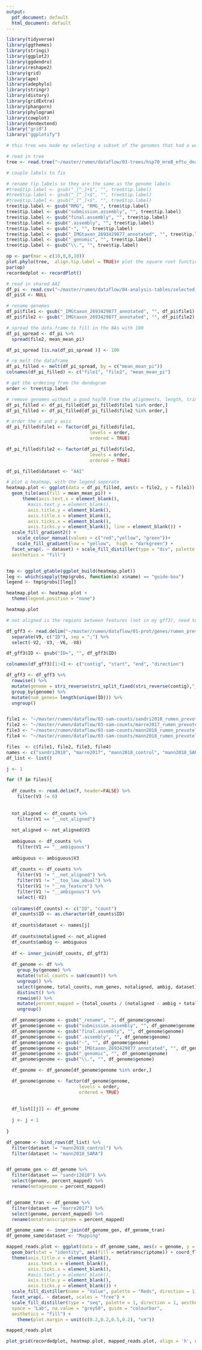 ```yaml
---
output:
  pdf_document: default
  html_document: default
---
```


```r
library(tidyverse)
library(ggthemes)
library(stringi)
library(ggplot2)
library(ggdendro)
library(reshape2)
library(grid)
library(ape)
library(adephylo)
library(stringr)
library(distory)
library(gridExtra)
library(phangorn)
library(phylogram)
library(cowplot)
library(dendextend)
library("grid")
library("ggplotify")
```

```r
# this tree was made my selecting a subset of the genomes that had a well aligned hsp70, that was between 500 and 700. I then retrimed the alignment. 

# read in tree
tree <- read.tree("~/master/rumen/dataflow/03-trees/hsp70_mreB_eftu_dnaA_trimmed_tree_phyML_43genomes.newick") 

# couple labels to fix

# rename tip labels so they are the same as the genome labels
#tree$tip.label <- gsub("_[^_]+$", "", tree$tip.label)
#tree$tip.label <- gsub("_[^_]+$", "", tree$tip.label)
#tree$tip.label <- gsub("_[^_]+$", "", tree$tip.label)
tree$tip.label <- gsub("RMG", "RMG_", tree$tip.label)
tree$tip.label <- gsub("submission.assembly", "", tree$tip.label)
tree$tip.label <- gsub("final.assembly", "", tree$tip.label)
tree$tip.label <- gsub(".assembly", "", tree$tip.label)
tree$tip.label <- gsub("-", "", tree$tip.label)
tree$tip.label <- gsub("_IMGtaxon_2693429877_annotated", "", tree$tip.label)
tree$tip.label <- gsub("_genomic", "", tree$tip.label)
tree$tip.label <- gsub("\\.", "", tree$tip.label)

op <- par(mar = c(10,0,0,10))
plot.phylo(tree,  align.tip.label = TRUE)# plot the square root function
par(op)
recordedplot <- recordPlot()
```

```r
# read in shared AAI
df_pi <- read.csv("~/master/rumen/dataflow/04-analysis-tables/selected_genomes_sharedPI.csv")
df_pi$X <- NULL

# rename genomes
df_pi$file1 <- gsub("_IMGtaxon_2693429877_annotated", "", df_pi$file1)
df_pi$file2 <- gsub("_IMGtaxon_2693429877_annotated", "", df_pi$file2)

# spread the data frame to fill in the NAs with 100
df_pi_spread <- df_pi %>%
  spread(file2, mean_mean_pi)

df_pi_spread [is.na(df_pi_spread )] <- 100

# re melt the dataframe
df_pi_filled <- melt(df_pi_spread, by = c("mean_mean_pi"))
colnames(df_pi_filled) <- c("file1", "file2", "mean_mean_pi")
```

```r
# get the ordering from the dendogram 
order <- tree$tip.label

# remove genomes without a good hsp70 from the alignments, length, trimming 
df_pi_filled <- df_pi_filled[df_pi_filled$file1 %in% order,]
df_pi_filled <- df_pi_filled[df_pi_filled$file2 %in% order,]

# order the x and y axis
df_pi_filled$file1 <- factor(df_pi_filled$file1,
                               levels = order,
                               ordered = TRUE)

df_pi_filled$file2 <- factor(df_pi_filled$file2,
                               levels = order,
                               ordered = TRUE)

df_pi_filled$dataset <- "AAI"

# plot a heatmap, with the legend seperate
heatmap.plot <- ggplot(data = df_pi_filled, aes(x = file2, y = file1)) +
  geom_tile(aes(fill = mean_mean_pi)) +
      theme(axis.text.x = element_blank(),  
        #axis.text.y = element_blank(),
        axis.title.y = element_blank(),
        axis.title.x = element_blank(),
        axis.ticks.x = element_blank(),
        axis.ticks.y = element_blank(), line = element_blank()) +
  scale_fill_gradient2() +
    scale_colour_manual(values = c("red","yellow", "green"))+
    scale_fill_gradient(low = "yellow",  high = "darkgreen") +
  facet_wrap(. ~ dataset) + scale_fill_distiller(type = "div", palette = 1, direction = 1,
  aesthetics = "fill") 


tmp <- ggplot_gtable(ggplot_build(heatmap.plot))
leg <- which(sapply(tmp$grobs, function(x) x$name) == "guide-box")
legend <- tmp$grobs[[leg]]

heatmap.plot <- heatmap.plot +
  theme(legend.position = "none") 

heatmap.plot
```

```r
# not aligned is the regions between features (not in my gff3), need to think about this when calclating abundance. 

df_gff3 <- read.delim("~/master/rumen/dataflow/01-prot/genes/rumen_prevotella.gff3", header=FALSE, comment.char="#") %>%
  separate(V9, c("ID"), sep = ";") %>%
  select(-V2, -V3, -V6, -V8)

df_gff3$ID <- gsub("ID=", "", df_gff3$ID)

colnames(df_gff3)[1:4] <- c("contig", "start", "end", "direction")

df_gff3 <- df_gff3 %>%
  rowwise() %>%
  mutate(genome = stri_reverse(stri_split_fixed(stri_reverse(contig),"_",n = 2)[[1]][2])) %>%
  group_by(genome) %>%
  mutate(num_genes= length(unique(ID))) %>%
  ungroup() 


file1 <- "~/master/rumen/dataflow/03-sam-counts/sandri2018_rumen_prevotella.txt"
file2 <- "~/master/rumen/dataflow/03-sam-counts/marre2017_rumen_prevotella.txt"
file3 <- "~/master/rumen/dataflow/03-sam-counts/mann2018_rumen_prevotella_SARA1.txt"
file4 <- "~/master/rumen/dataflow/03-sam-counts/mann2018_rumen_prevotella_nonSARA1.txt"

files  <- c(file1, file2, file3, file4)
names <- c("sandri2018", "marre2017", "mann2018_control", "mann2018_SARA")
df_list <- list()

j <- 1

for (f in files){
  
  df_counts <- read.delim(f, header=FALSE) %>%
    filter(V3 != 0) 
  
  
  not_aligned <- df_counts %>%
    filter(V1 == "__not_aligned")
  
  not_aligned <- not_aligned$V3
  
  ambiguous <- df_counts %>%
    filter(V1 == "__ambiguous")
  
  ambiguous <- ambiguous$V3
  
  df_counts <- df_counts %>%
    filter(V1 != "__not_aligned") %>%
    filter(V1 != "__too_low_aQual") %>%
    filter(V1 != "__no_feature") %>%
    filter(V1 != "__ambiguous") %>%
    select(-V2)
  
  colnames(df_counts) <- c("ID", "count")
  df_counts$ID <- as.character(df_counts$ID)
  
  df_counts$dataset <- names[j]
  
  df_counts$notaligned <- not_aligned
  df_counts$ambig <- ambiguous
    
  df <- inner_join(df_counts, df_gff3) 
  
  df_genome <- df %>%
    group_by(genome) %>%
    mutate(total_counts = sum(count)) %>%
    ungroup() %>%
    select(genome, total_counts, num_genes, notaligned, ambig, dataset) %>%
    distinct() %>%
    rowwise() %>%
    mutate(percent_mapped = (total_counts / (notaligned - ambig + total_counts))*100) %>%
    ungroup()

  df_genome$genome <- gsub("_rename", "", df_genome$genome)
  df_genome$genome <- gsub("submission.assembly", "", df_genome$genome)
  df_genome$genome <- gsub("final.assembly", "", df_genome$genome)
  df_genome$genome <- gsub(".assembly", "", df_genome$genome)
  df_genome$genome <- gsub("-", "", df_genome$genome)
  df_genome$genome <- gsub("_IMGtaxon_2693429877_annotated", "", df_genome$genome)
  df_genome$genome <- gsub("_genomic", "", df_genome$genome)
  df_genome$genome <- gsub("\\.", "", df_genome$genome)

  df_genome <- df_genome[df_genome$genome %in% order,]

  df_genome$genome <- factor(df_genome$genome,
                           levels = order, 
                           ordered = TRUE)
  
  
  df_list[[j]] <- df_genome
  
  j <- j + 1
  
}

df_genome <- bind_rows(df_list) %>%
  filter(dataset != "mann2018_control") %>%
  filter(dataset != "mann2018_SARA")


df_genome_gen <- df_genome %>%
  filter(dataset == "sandri2018") %>%
  select(genome, percent_mapped) %>%
  rename(metagenome = percent_mapped)


df_genome_tran <- df_genome %>%
  filter(dataset == "marre2017") %>%
  select(genome, percent_mapped) %>%
  rename(metatranscriptome = percent_mapped)

df_genome_same <- inner_join(df_genome_gen, df_genome_tran)
df_genome_same$dataset <- "Mapping"

mapped_reads.plot <- ggplot(data = df_genome_same, aes(x = genome, y = metagenome)) + 
  geom_bar(stat = "identity", aes(fill = metatranscriptome)) + coord_flip() + theme_gray() +
  theme(axis.title.x = element_blank(), 
        axis.text.x = element_blank(),
        axis.ticks.x = element_blank(), 
        #axis.text.y = element_blank(), 
        axis.title.y = element_blank(), 
        axis.ticks.y = element_blank()) +
  scale_fill_distiller(name = "Value", palette = "Reds", direction = 1)  +
  facet_wrap(. ~ dataset, scales = "free") + 
  scale_fill_distiller(type = "seq", palette = 1, direction = 1, aesthetics = "fill") + scale_fill_gradient(low = "#132B43", high = "#56B1F7",
  space = "Lab", na.value = "grey50", guide = "colourbar",
  aesthetics = "fill") +
    theme(plot.margin = unit(c(0.2,0.2,0.5,0.2), "cm"))

mapped_reads.plot
```



```r
plot_grid(recordedplot, heatmap.plot, mapped_reads.plot, align = 'h', ncol = 3, rel_widths = c(1,1,1))
```


